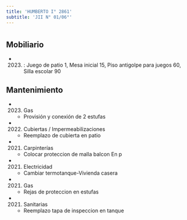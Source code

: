 ```yaml
---
title: 'HUMBERTO I° 2861'
subtitle: 'JII N° 01/06°'
---
```


#


## Mobiliario

*  (2023) : Juego de patio 1, Mesa inicial 15, Piso antigolpe para juegos 60, Silla escolar 90 





## Mantenimiento

*  (2023) Gas 
    + Provisión y conexión de 2 estufas

*  (2022) Cubiertas / Impermeabilizaciones 
    + Reemplazo de cubierta en patio

*  (2021) Carpinterías 
    + Colocar proteccion de malla balcon  En p

*  (2021) Electricidad 
    + Cambiar termotanque-Vivienda casera

*  (2021) Gas 
    + Rejas de proteccion en estufas

*  (2021) Sanitarias 
    + Reemplazo tapa de inspeccion en tanque



